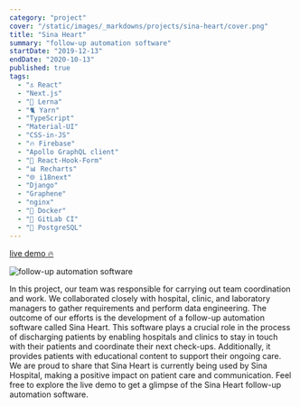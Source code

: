 ```yaml
---
category: "project"
cover: "/static/images/_markdowns/projects/sina-heart/cover.png"
title: "Sina Heart"
summary: "follow-up automation software"
startDate: "2019-12-13"
endDate: "2020-10-13"
published: true
tags:
  - "⚓ React"
  - "Next.js"
  - "🐍 Lerna"
  - "🐈 Yarn"
  - "TypeScript"
  - "Material-UI"
  - "CSS-in-JS"
  - "🔥 Firebase"
  - "Apollo GraphQL client"
  - "📄 React-Hook-Form"
  - "📊 Recharts"
  - "🌐 i18next"
  - "Django"
  - "Graphene"
  - "nginx"
  - "🐳 Docker"
  - "🦊 GitLab CI"
  - "🐘 PostgreSQL"
---
```


[live demo 🔥](https://sina-front.vercel.app/)

![follow-up automation software](/static/images/_markdowns/projects/sina-heart/cover.png)

In this project, our team was responsible for carrying out team coordination and work. We collaborated closely with hospital, clinic, and laboratory managers to gather requirements and perform data engineering.
The outcome of our efforts is the development of a follow-up automation software called Sina Heart. This software plays a crucial role in the process of discharging patients by enabling hospitals and clinics to stay in touch with their patients and coordinate their next check-ups. Additionally, it provides patients with educational content to support their ongoing care.
We are proud to share that Sina Heart is currently being used by Sina Hospital, making a positive impact on patient care and communication.
Feel free to explore the live demo to get a glimpse of the Sina Heart follow-up automation software.
